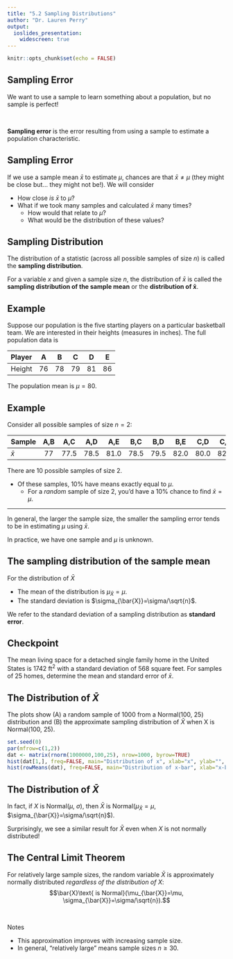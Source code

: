---
title: "5.2 Sampling Distributions"
author: "Dr. Lauren Perry"
output:
  ioslides_presentation: 
    widescreen: true
---

```{r setup, include=FALSE}
knitr::opts_chunk$set(echo = FALSE)
```

## Sampling Error

We want to use a sample to learn something about a population, but no sample is perfect! 

<br>

**Sampling error** is the error resulting from using a sample to estimate a population characteristic. 

## Sampling Error

If we use a sample mean $\bar{x}$ to estimate $\mu$, chances are that $\bar{x}\ne\mu$ (they might be close but... they might not be!). We will consider

- How close *is* $\bar{x}$ to $\mu$?
- What if we took many samples and calculated $\bar{x}$ many times? 
  - How would that relate to $\mu$? 
  - What would be the distribution of these values?

## Sampling Distribution

The distribution of a statistic (across all possible samples of size $n$) is called the **sampling distribution**. 

For a variable $x$ and given a sample size $n$, the distribution of $\bar{x}$ is called the **sampling distribution of the sample mean** or the **distribution of $\boldsymbol{\bar{x}}$**.

## Example

Suppose our population is the five starting players on a particular basketball team. We are interested in their heights (measures in inches). The full population data is

 | Player | A | B | C | D | E | 
 | :- | :-: | :-: | :-: | :-: | :-: | 
 | Height | 76 | 78 | 79 | 81 | 86 | 

The population mean is $\mu=80$. 

## Example

Consider all possible samples of size $n=2$:

 | Sample | A,B | A,C | A,D | A,E | B,C | B,D | B,E | C,D | C,E | D,E | 
 | :- | :-: | :-: | :-: | :-: | :-: |  :-: |  :-: |  :-: |  :-: |  :-: | 
 | $\bar{x}$ | 77 | 77.5 | 78.5 | 81.0 | 78.5 | 79.5 | 82.0 | 80.0 | 82.5 | 83.5 | 

There are 10 possible samples of size 2. 

- Of these samples, 10\% have means exactly equal to $\mu$.
    - For a *random* sample of size 2, you'd have a 10\% chance to find $\bar{x}=\mu$.
    
***

In general, the larger the sample size, the smaller the sampling error tends to be in estimating $\mu$ using $\bar{x}$. 

In practice, we have one sample and $\mu$ is unknown. 

## The sampling distribution of the sample mean

For the distribution of $\bar{X}$

- The mean of the distribution is $\mu_{\bar{X}}=\mu$.
- The standard deviation is $\sigma_{\bar{X}}=\sigma/\sqrt{n}$. 

We refer to the standard deviation of a sampling distribution as **standard error**. 

## Checkpoint

The mean living space for a detached single family home in the United States is 1742 ft$^2$ with a standard deviation of 568 square feet. For samples of 25 homes, determine the mean and standard error of $\bar{x}$. 

## The Distribution of $\bar{X}$

The plots show (A) a random sample of 1000 from a Normal(100, 25) distribution and (B) the approximate sampling distribution of $\bar{X}$ when X is Normal(100, 25).

```{r}
set.seed(0)
par(mfrow=c(1,2))
dat <- matrix(rnorm(1000000,100,25), nrow=1000, byrow=TRUE)
hist(dat[1,], freq=FALSE, main="Distribution of x", xlab="x", ylab="", yaxt="n")
hist(rowMeans(dat), freq=FALSE, main="Distribution of x-bar", xlab="x-bar", ylab="", yaxt="n")
```

## The Distribution of $\bar{X}$

In fact, if $X$ is Normal($\mu$, $\sigma$), then $\bar{X}$ is Normal($\mu_{\bar{X}}=\mu$, $\sigma_{\bar{X}}=\sigma/\sqrt{n}$). 

Surprisingly, we see a similar result for $\bar{X}$ even when $X$ is not normally distributed!

## The Central Limit Theorem

For relatively large sample sizes, the random variable $\bar{X}$ is approximately normally distributed *regardless of the distribution of* $X$: $$\bar{X}\text{ is Normal}(\mu_{\bar{X}}=\mu, \sigma_{\bar{X}}=\sigma/\sqrt{n}).$$

<br>

Notes

- This approximation improves with increasing sample size.
- In general, "relatively large" means sample sizes $n \ge 30$. 